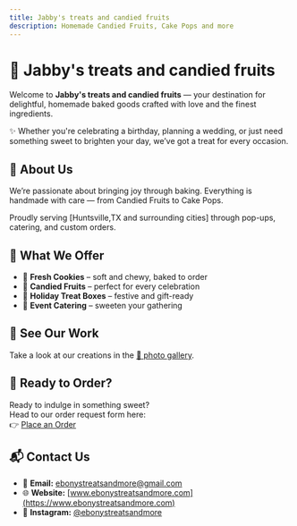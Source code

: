 ```yaml
---
title: Jabby's treats and candied fruits
description: Homemade Candied Fruits, Cake Pops and more 
---
```


<div className="hero">

# 🎂 Jabby's treats and candied fruits

Welcome to **Jabby's treats and candied fruits** — your destination for delightful, homemade baked goods crafted with love and the finest ingredients.

✨ Whether you're celebrating a birthday, planning a wedding, or just need something sweet to brighten your day, we’ve got a treat for every occasion.

</div>

<div className="section pink">

## 🧁 About Us

We’re passionate about bringing joy through baking. Everything is handmade with care — from Candied Fruits to Cake Pops.

Proudly serving [Huntsville,TX and surrounding cities] through pop-ups, catering, and custom orders.

</div>

<div className="section red">

## 🍪 What We Offer

- 🍪 **Fresh Cookies** – soft and chewy, baked to order  
- 🎂 **Candied Fruits** – perfect for every celebration    
- 🎁 **Holiday Treat Boxes** – festive and gift-ready  
- 🥂 **Event Catering** – sweeten your gathering

</div>

<div className="section light">

## 📸 See Our Work

Take a look at our creations in the [💖 photo gallery](https://main--ebonystreats.netlify.app/reference/example/).

</div>

<div className="section pink">

## 🛒 Ready to Order?

Ready to indulge in something sweet?  
Head to our order request form here:  
👉 [Place an Order](https://main--ebonystreats.netlify.app/guides/example/)

</div>

<div className="section contact">

## 📬 Contact Us

- 📧 **Email:** [ebonystreatsandmore@gmail.com](mailto:ebonystreatsandmore@gmail.com)  
- 🌐 **Website:** [www.ebonystreatsandmore.com](https://www.ebonystreatsandmore.com)  
- 📸 **Instagram:** [@ebonystreatsandmore](https://instagram.com/ebonystreatsandmore)

</div>